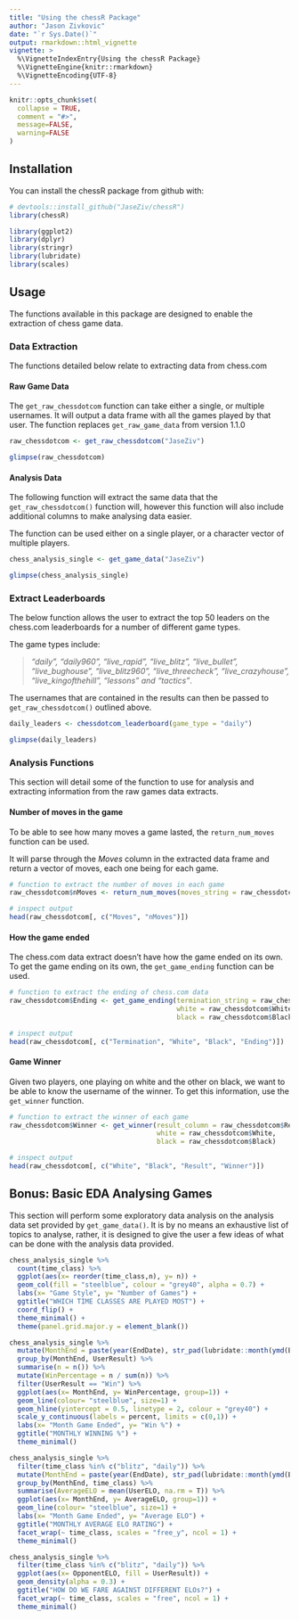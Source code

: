 ```yaml
---
title: "Using the chessR Package"
author: "Jason Zivkovic"
date: "`r Sys.Date()`"
output: rmarkdown::html_vignette
vignette: >
  %\VignetteIndexEntry{Using the chessR Package}
  %\VignetteEngine{knitr::rmarkdown}
  %\VignetteEncoding{UTF-8}
---
```


```r
knitr::opts_chunk$set(
  collapse = TRUE,
  comment = "#>",
  message=FALSE,
  warning=FALSE
)
```


## Installation

You can install the chessR package from github with:

```r
# devtools::install_github("JaseZiv/chessR")
library(chessR)
```

```r
library(ggplot2)
library(dplyr)
library(stringr)
library(lubridate)
library(scales)
```


## Usage

The functions available in this package are designed to enable the extraction of chess game data.

### Data Extraction

The functions detailed below relate to extracting data from chess.com

#### Raw Game Data

The `get_raw_chessdotcom` function can take either a single, or multiple usernames. It will output a data frame with all the games played by that user. The function replaces `get_raw_game_data` from version 1.1.0


```r
raw_chessdotcom <- get_raw_chessdotcom("JaseZiv")
```

```r
glimpse(raw_chessdotcom)
```

#### Analysis Data

The following function will extract the same data that the `get_raw_chessdotcom()` function will, however this function will also include additional columns to make analysing data easier.

The function can be used either on a single player, or a character vector of multiple players.

```r
chess_analysis_single <- get_game_data("JaseZiv")
```

```r
glimpse(chess_analysis_single)
```


### Extract Leaderboards

The below function allows the user to extract the top 50 leaders on the chess.com leaderboards for a number of different game types.

The game types include:

> *"daily", "daily960", "live_rapid", "live_blitz", "live_bullet", "live_bughouse", "live_blitz960", "live_threecheck", "live_crazyhouse", "live_kingofthehill", "lessons" and "tactics"*.

The usernames that are contained in the results can then be passed to `get_raw_chessdotcom()` outlined above.

```r
daily_leaders <- chessdotcom_leaderboard(game_type = "daily")
```

```r
glimpse(daily_leaders)
```

### Analysis Functions

This section will detail some of the function to use for analysis and extracting information from the raw games data extracts.

#### Number of moves in the game

To be able to see how many moves a game lasted, the `return_num_moves` function can be used.

It will parse through the *Moves* column in the extracted data frame and return a vector of moves, each one being for each game.

```r
# function to extract the number of moves in each game
raw_chessdotcom$nMoves <- return_num_moves(moves_string = raw_chessdotcom$Moves)

# inspect output
head(raw_chessdotcom[, c("Moves", "nMoves")])
```

#### How the game ended

The chess.com data extract doesn't have how the game ended on its own. To get the game ending on its own, the `get_game_ending` function can be used.

```r
# function to extract the ending of chess.com data
raw_chessdotcom$Ending <- get_game_ending(termination_string = raw_chessdotcom$Termination, 
                                          white = raw_chessdotcom$White, 
                                          black = raw_chessdotcom$Black)

# inspect output
head(raw_chessdotcom[, c("Termination", "White", "Black", "Ending")])
```


#### Game Winner

Given two players, one playing on white and the other on black, we want to be able to know the username of the winner. To get this information, use the `get_winner` function.

```r
# function to extract the winner of each game
raw_chessdotcom$Winner <- get_winner(result_column = raw_chessdotcom$Result, 
                                     white = raw_chessdotcom$White, 
                                     black = raw_chessdotcom$Black)

# inspect output
head(raw_chessdotcom[, c("White", "Black", "Result", "Winner")])
```


## Bonus: Basic EDA Analysing Games

This section will perform some exploratory data analysis on the analysis data set provided by `get_game_data()`. It is by no means an exhaustive list of topics to analyse, rather, it is designed to give the user a few ideas of what can be done with the analysis data provided.

```r
chess_analysis_single %>% 
  count(time_class) %>% 
  ggplot(aes(x= reorder(time_class,n), y= n)) +
  geom_col(fill = "steelblue", colour = "grey40", alpha = 0.7) +
  labs(x= "Game Style", y= "Number of Games") +
  ggtitle("WHICH TIME CLASSES ARE PLAYED MOST") +
  coord_flip() +
  theme_minimal() +
  theme(panel.grid.major.y = element_blank())
```


```r
chess_analysis_single %>%
  mutate(MonthEnd = paste(year(EndDate), str_pad(lubridate::month(ymd(EndDate)), 2, side = "left", pad = "0"), sep = "-")) %>% 
  group_by(MonthEnd, UserResult) %>% 
  summarise(n = n()) %>% 
  mutate(WinPercentage = n / sum(n)) %>% 
  filter(UserResult == "Win") %>% 
  ggplot(aes(x= MonthEnd, y= WinPercentage, group=1)) +
  geom_line(colour= "steelblue", size=1) +
  geom_hline(yintercept = 0.5, linetype = 2, colour = "grey40") +
  scale_y_continuous(labels = percent, limits = c(0,1)) +
  labs(x= "Month Game Ended", y= "Win %") +
  ggtitle("MONTHLY WINNING %") +
  theme_minimal()
```



```r
chess_analysis_single %>%
  filter(time_class %in% c("blitz", "daily")) %>% 
  mutate(MonthEnd = paste(year(EndDate), str_pad(lubridate::month(ymd(EndDate)), 2, side = "left", pad = "0"), sep = "-")) %>% 
  group_by(MonthEnd, time_class) %>% 
  summarise(AverageELO = mean(UserELO, na.rm = T)) %>% 
  ggplot(aes(x= MonthEnd, y= AverageELO, group=1)) +
  geom_line(colour= "steelblue", size=1) +
  labs(x= "Month Game Ended", y= "Average ELO") +
  ggtitle("MONTHLY AVERAGE ELO RATING") +
  facet_wrap(~ time_class, scales = "free_y", ncol = 1) +
  theme_minimal()
```


```r
chess_analysis_single %>% 
  filter(time_class %in% c("blitz", "daily")) %>% 
  ggplot(aes(x= OpponentELO, fill = UserResult)) +
  geom_density(alpha = 0.3) +
  ggtitle("HOW DO WE FARE AGAINST DIFFERENT ELOs?") +
  facet_wrap(~ time_class, scales = "free", ncol = 1) +
  theme_minimal()

```



